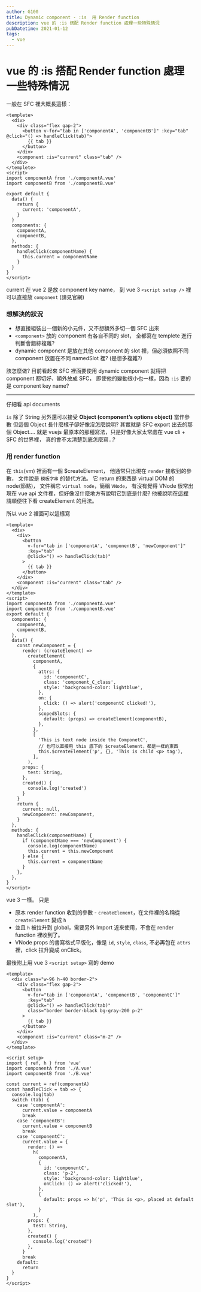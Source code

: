 ```yaml
---
author: G100
title: Dynamic component - :is  用 Render function
description: vue 的 :is 搭配 Render function 處理一些特殊情況
pubDatetime: 2021-01-12
tags:
  - vue
---
```


# vue 的 :is 搭配 Render function 處理一些特殊情況

一般在 SFC 裡大概長這樣：

```
<templete>
  <div>
    <div class="flex gap-2">
      <button v-for="tab in ['componentA', 'componentB']" :key="tab" @click="() => handleClick(tab)">
        {{ tab }}
      </button>
    </div>
    <component :is="current" class="tab" />
  </div>
</templete>
<script>
import componentA from './componentA.vue'
import componentB from './componentB.vue'

export default {
  data() {
    return {
      current: 'componentA',
    }
  }
  components: {
    componentA,
    componentB,
  },
  methods: {
    handleClick(componentName) {
      this.current = componentName
    }
  }
}
</script>
```

current 在 vue 2 是放 component key name，
到 vue 3 `<script setup />` 裡可以直接放 `component` (請見官網)

### 想解決的狀況

- 想直接組裝出一個新的小元件，又不想額外多切一個 SFC 出來
- `<component>` 放的 component 有各自不同的 slot，
  全都寫在 templete 進行判斷會錯綜複雜?
- dynamic component 是放在其他 component 的 slot 裡，但必須依照不同 component 放置在不同 namedSlot 裡? (是想多複雜?)

該怎麼做?
目前看起來 SFC 裡面要使用 dynamic component 就得把 component 都切好、額外放成 SFC，
即使他的變動很小也一樣，因為 `:is` 要的是 component key name?

---

仔細看 api documents

`is` 除了 String 另外還可以接受 **Object (component’s options object)** 當作參數
但這個 Object 長什麼樣子卻好像沒怎麼說明?
其實就是 SFC export 出去的那個 Object....
就是 vuejs 最原本的那種寫法，只是好像大家太常處在 vue cli + SFC 的世界裡，
真的會不太清楚到底怎麼寫...?

### 用 render function

在 `this`(vm) 裡面有一個 $createElement，
他通常只出現在 `render` 接收到的參數，
文件說是 `模板字串` 的替代方法。
它 return 的東西是 virtual DOM 的 node(節點)，
文件稱它 `virtual node`，簡稱 `VNode`，
有沒有覺得 VNode 很常出現在 vue api 文件裡，但好像沒什麼地方有說明它到底是什麼?
他被說明在[這裡](https://vuejs.org/v2/guide/render-function.html#The-Virtual-DOM)
請順便往下看 createElement 的用法。

所以 vue 2 裡面可以這樣寫

```
<template>
  <div>
    <div>
      <button
        v-for="tab in ['componentA', 'componentB', 'newComponent']"
        :key="tab"
        @click="() => handleClick(tab)"
      >
        {{ tab }}
      </button>
    </div>
    <component :is="current" class="tab" />
  </div>
</template>
<script>
import componentA from './componentA.vue'
import componentB from './componentB.vue'
export default {
  components: {
    componentA,
    componentB,
  },
  data() {
    const newComponent = {
      render: (createElement) =>
        createElement(
          componentA,
          {
            attrs: {
              id: 'componentC',
              class: 'component_C_class',
              style: 'background-color: lightblue',
            },
            on: {
              click: () => alert('componentC clicked!'),
            },
            scopedSlots: {
              default: (props) => createElement(componentB),
            },
          },
          [
            'This is text node inside the ComponetC',
            // 也可以直接用 this 底下的 $createElement，都是一樣的東西
            this.$createElement('p', {}, 'This is child <p> tag'),
          ],
        ),
      props: {
        test: String,
      },
      created() {
        console.log('created')
      }
    }
    return {
      current: null,
      newComponent: newComponent,
    }
  },
  methods: {
    handleClick(componentName) {
      if (componentName === 'newComponent') {
        console.log(componentName)
        this.current = this.newComponent
      } else {
        this.current = componentName
      }
    },
  },
}
</script>

```

vue 3 一樣。
只是

- 原本 render function 收到的參數 - `createElement`，在文件裡的名稱從 `createElement` 變成 `h`
- 並且 `h` 被拉升到 global，需要另外 Import 近來使用，不會在 render function 裡收到了。
- VNode props 的書寫格式平版化，像是 `id`, `style`, `class`, 不必再包在 `attrs` 裡，click 拉升變成 onClick。

最後附上用 vue 3 `<script setup>` 寫的 demo


<VueDynamicComponentDemo client:load />

```
<template>
  <div class="w-96 h-40 border-2">
    <div class="flex gap-2">
      <button
        v-for="tab in ['componentA', 'componentB', 'componentC']"
        :key="tab"
        @click="() => handleClick(tab)"
        class="border border-black bg-gray-200 p-2"
      >
        {{ tab }}
      </button>
    </div>
    <component :is="current" class="m-2" />
  </div>
</template>

<script setup>
import { ref, h } from 'vue'
import componentA from './A.vue'
import componentB from './B.vue'

const current = ref(componentA)
const handleClick = tab => {
  console.log(tab)
  switch (tab) {
    case 'componentA':
      current.value = componentA
      break
    case 'componentB':
      current.value = componentB
      break
    case 'componentC':
      current.value = {
        render: () =>
          h(
            componentA,
            {
              id: 'componentC',
              class: 'p-2',
              style: 'background-color: lightblue',
              onClick: () => alert('clicked!'),
            },
            {
              default: props => h('p', 'This is <p>, placed at default slot'),
            }
          ),
        props: {
          test: String,
        },
        created() {
          console.log('created')
        },
      }
      break
    default:
      return
  }
}
</script>
```
